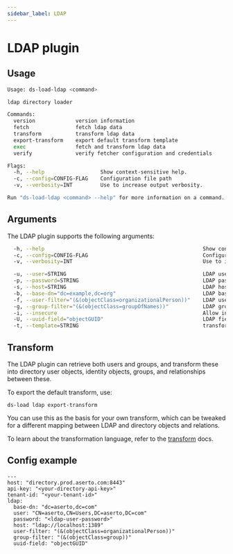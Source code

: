 ```yaml
---
sidebar_label: LDAP
---
```


# LDAP plugin

## Usage
```sh
Usage: ds-load-ldap <command>

ldap directory loader

Commands:
  version             version information
  fetch               fetch ldap data
  transform           transform ldap data
  export-transform    export default transform template
  exec                fetch and transform ldap data
  verify              verify fetcher configuration and credentials

Flags:
  -h, --help                  Show context-sensitive help.
  -c, --config=CONFIG-FLAG    Configuration file path
  -v, --verbosity=INT         Use to increase output verbosity.

Run "ds-load-ldap <command> --help" for more information on a command.
```

## Arguments

The LDAP plugin supports the following arguments:

```sh
  -h, --help                                                   Show context-sensitive help.
  -c, --config=CONFIG-FLAG                                     Configuration file path
  -v, --verbosity=INT                                          Use to increase output verbosity.

  -u, --user=STRING                                            LDAP user ($LDAP_USER)
  -p, --password=STRING                                        LDAP password ($LDAP_PASSWORD)
  -s, --host=STRING                                            LDAP host ($LDAP_HOST)
  -b, --base-dn="dc=example,dc=org"                            LDAP base DN ($LDAP_BASE_DN)
  -f, --user-filter="(&(objectClass=organizationalPerson))"    LDAP user filter ($LDAP_USER_FILTER)
  -g, --group-filter="(&(objectClass=groupOfNames))"           LDAP group filter ($LDAP_GROUP_FILTER)
  -i, --insecure                                               Allow insecure LDAP connection ($LDAP_INSECURE)
  -U, --uuid-field="objectGUID"                                LDAP field to use as UUID ($LDAP_UUID_FIELD)
  -t, --template=STRING                                        transformation template file path ($DS_TEMPLATE_FILE)
```

## Transform

The LDAP plugin can retrieve both users and groups, and transform these into directory user objects, identity objects, groups, and relationships between these.

To export the default transform, use:

`ds-load ldap export-transform`

You can use this as the basis for your own transform, which can be tweaked for a different mapping between LDAP and directory objects and relations.

To learn about the transformation language, refer to the [transform](/docs/command-line-interface/ds-load-cli/transform) docs.


## Config example
```
---
host: "directory.prod.aserto.com:8443"
api-key: "<your-directory-api-key>"
tenant-id: "<your-tenant-id>"
ldap:
  base-dn: "dc=aserto,dc=com"
  user: "CN=aserto,CN=Users,DC=aserto,DC=com"
  password: "<ldap-user-password>"
  host: "ldap://localhost:1389"
  user-filter: "(&(objectClass=organizationalPerson))"
  group-filter: "(&(objectClass=group))"
  uuid-field: "objectGUID"
```